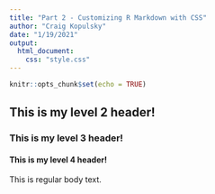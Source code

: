 ```yaml
---
title: "Part 2 - Customizing R Markdown with CSS"
author: "Craig Kopulsky"
date: "1/19/2021"
output: 
  html_document:
    css: "style.css"
---
```


```r
knitr::opts_chunk$set(echo = TRUE)
```

## This is my level 2 header!

### This is my level 3 header!

#### This is my level 4 header!

This is regular body text.





